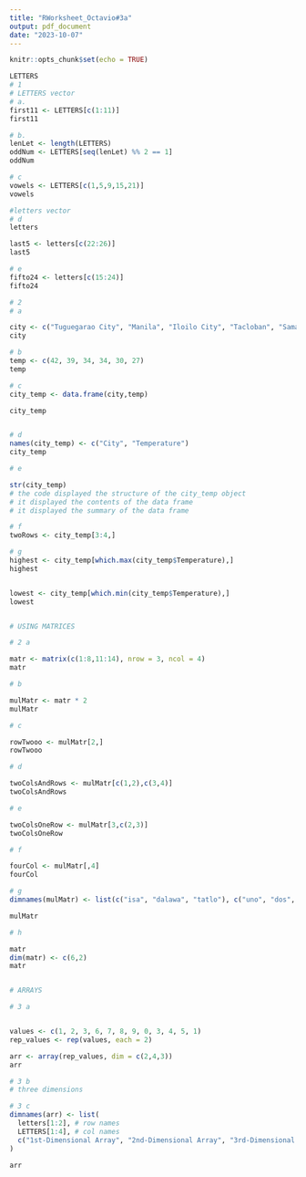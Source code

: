 ```yaml
---
title: "RWorksheet_Octavio#3a"
output: pdf_document
date: "2023-10-07"
---
```


```r
knitr::opts_chunk$set(echo = TRUE)
```

```r

LETTERS
# 1
# LETTERS vector
# a.
first11 <- LETTERS[c(1:11)]
first11

# b.
lenLet <- length(LETTERS)
oddNum <- LETTERS[seq(lenLet) %% 2 == 1]
oddNum

# c
vowels <- LETTERS[c(1,5,9,15,21)]
vowels

#letters vector
# d
letters

last5 <- letters[c(22:26)]
last5

# e
fifto24 <- letters[c(15:24)]
fifto24

# 2
# a

city <- c("Tuguegarao City", "Manila", "Iloilo City", "Tacloban", "Samal Island", "Davao City")
city

# b
temp <- c(42, 39, 34, 34, 30, 27)
temp

# c
city_temp <- data.frame(city,temp)

city_temp


# d
names(city_temp) <- c("City", "Temperature")
city_temp

# e

str(city_temp)
# the code displayed the structure of the city_temp object
# it displayed the contents of the data frame
# it displayed the summary of the data frame

# f
twoRows <- city_temp[3:4,]

# g
highest <- city_temp[which.max(city_temp$Temperature),]
highest


lowest <- city_temp[which.min(city_temp$Temperature),]
lowest


# USING MATRICES

# 2 a

matr <- matrix(c(1:8,11:14), nrow = 3, ncol = 4)
matr

# b

mulMatr <- matr * 2
mulMatr

# c

rowTwooo <- mulMatr[2,]
rowTwooo

# d

twoColsAndRows <- mulMatr[c(1,2),c(3,4)]
twoColsAndRows

# e 

twoColsOneRow <- mulMatr[3,c(2,3)]
twoColsOneRow

# f

fourCol <- mulMatr[,4]
fourCol

# g 
dimnames(mulMatr) <- list(c("isa", "dalawa", "tatlo"), c("uno", "dos", "tres", "quatro"))

mulMatr

# h

matr
dim(matr) <- c(6,2)
matr


# ARRAYS

# 3 a 


values <- c(1, 2, 3, 6, 7, 8, 9, 0, 3, 4, 5, 1)
rep_values <- rep(values, each = 2)

arr <- array(rep_values, dim = c(2,4,3))
arr

# 3 b 
# three dimensions

# 3 c
dimnames(arr) <- list(
  letters[1:2], # row names
  LETTERS[1:4], # col names
  c("1st-Dimensional Array", "2nd-Dimensional Array", "3rd-Dimensional Array") # dim names
)

arr

```